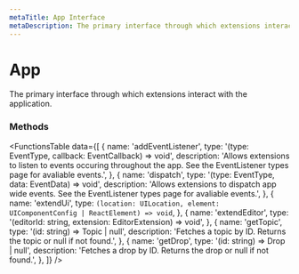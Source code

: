 ```yaml
---
metaTitle: App Interface
metaDescription: The primary interface through which extensions interact with the application.
---
```


# App

<Description>
  The primary interface through which extensions interact with the
  application.
</Description>

### Methods

<FunctionsTable
  data={[
    {
      name: 'addEventListener',
      type: '(type: EventType, callback: EventCallback) => void',
      description:
        'Allows extensions to listen to events occuring throughout the app. See the EventListener types page for avaliable events.',
    },
    {
      name: 'dispatch',
      type: '(type: EventType, data: EventData) => void',
      description:
        'Allows extensions to dispatch app wide events. See the EventListener types page for avaliable events.',
    },
    {
      name: 'extendUi',
      type: `(location: UILocation, element: UIComponentConfig | ReactElement) => void`,
    },
    {
      name: 'extendEditor',
      type: '(editorId: string, extension: EditorExtension) => void',
    },
    {
      name: 'getTopic',
      type: '(id: string) => Topic | null',
      description:
        'Fetches a topic by ID. Returns the topic or null if not found.',
    },
    {
      name: 'getDrop',
      type: '(id: string) => Drop | null',
      description:
        'Fetches a drop by ID. Returns the drop or null if not found.',
    },
  ]}
/>
